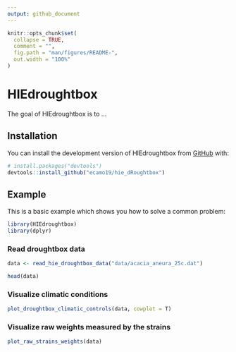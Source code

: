 ```yaml
---
output: github_document
---
```


<!-- README.md is generated from README.Rmd. Please edit that file -->

```r
knitr::opts_chunk$set(
  collapse = TRUE,
  comment = "",
  fig.path = "man/figures/README-",
  out.width = "100%"
)
```

# HIEdroughtbox

<!-- badges: start -->
<!-- badges: end -->

The goal of HIEdroughtbox is to ...

## Installation

You can install the development version of HIEdroughtbox from [GitHub](https://github.com/) with:

``` r
# install.packages("devtools")
devtools::install_github("ecamo19/hie_dRoughtbox")
```

## Example

This is a basic example which shows you how to solve a common problem:

```r
library(HIEdroughtbox)
library(dplyr)
```

### Read droughtbox data

```r
data <- read_hie_droughtbox_data("data/acacia_aneura_25c.dat")

head(data)
```


### Visualize climatic conditions

```r
plot_droughtbox_climatic_controls(data, cowplot = T)
```
### Visualize __raw__ weights measured by the strains

```r
plot_raw_strains_weights(data)
```

